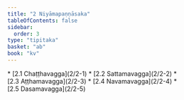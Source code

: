 ```yaml
---
title: "2 Niyāmapaṇṇāsaka"
tableOfContents: false
sidebar:
  order: 3
type: "tipitaka"
basket: "ab"
book: "kv"
---
```



<DynamicBreadcrumb />



<TableOfContents book="kv" section="2">
* [2.1 Chaṭṭhavagga](2/2-1)
* [2.2 Sattamavagga](2/2-2)
* [2.3 Aṭṭhamavagga](2/2-3)
* [2.4 Navamavagga](2/2-4)
* [2.5 Dasamavagga](2/2-5)
</TableOfContents>